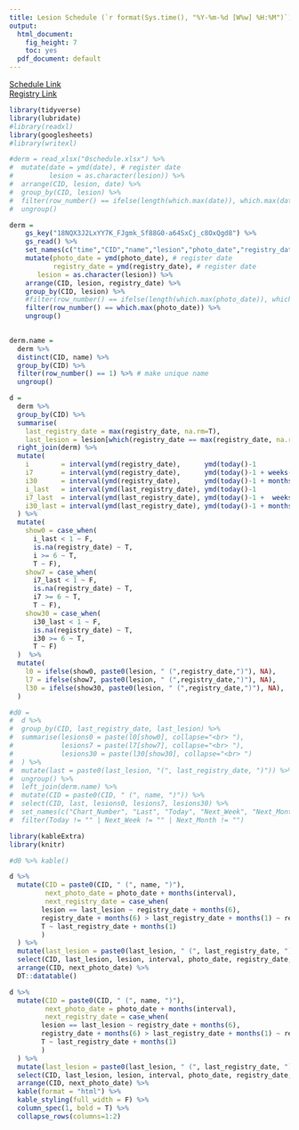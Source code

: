 ```yaml
---
title: Lesion Schedule (`r format(Sys.time(), "%Y-%m-%d [W%w] %H:%M")`)
output:
  html_document:
    fig_height: 7
    toc: yes
  pdf_document: default
---
```


[Schedule Link](https://docs.google.com/spreadsheets/d/18NQX3J2LxYY7K_FJgmk_Sf88G0-a64SxCj_c8OxQgd)  
[Registry Link](https://goo.gl/forms/jltRvjPFhYYvqme82)  

```r

library(tidyverse)
library(lubridate)
#library(readxl)
library(googlesheets)
#library(writexl)

#derm = read_xlsx("0schedule.xlsx") %>% 
#  mutate(date = ymd(date), # register date 
#         lesion = as.character(lesion)) %>%
#  arrange(CID, lesion, date) %>%
#  group_by(CID, lesion) %>%
#  filter(row_number() == ifelse(length(which.max(date)), which.max(date), n())) %>%
#  ungroup()

derm = 
    gs_key("18NQX3J2LxYY7K_FJgmk_Sf88G0-a64SxCj_c8OxQgd8") %>%
    gs_read() %>%
    set_names(c("time","CID","name","lesion","photo_date","registry_date","interval")) %>%
    mutate(photo_date = ymd(photo_date), # register date 
           registry_date = ymd(registry_date), # register date 
	   lesion = as.character(lesion)) %>%
    arrange(CID, lesion, registry_date) %>%
    group_by(CID, lesion) %>%
    #filter(row_number() == ifelse(length(which.max(photo_date)), which.max(photo_date), n())) %>%
    filter(row_number() == which.max(photo_date)) %>%
    ungroup()

  
derm.name = 
  derm %>% 
  distinct(CID, name) %>%
  group_by(CID) %>%
  filter(row_number() == 1) %>% # make unique name
  ungroup()

d = 
  derm %>% 
  group_by(CID) %>% 
  summarise(
    last_registry_date = max(registry_date, na.rm=T),
    last_lesion = lesion[which(registry_date == max(registry_date, na.rm=T))]) %>% 
  right_join(derm) %>%
  mutate(
    i        = interval(ymd(registry_date),      ymd(today()-1            )) %/% months(1),
    i7       = interval(ymd(registry_date),      ymd(today()-1 + weeks(1) )) %/% months(1),
    i30      = interval(ymd(registry_date),      ymd(today()-1 + months(1))) %/% months(1),
    i_last   = interval(ymd(last_registry_date), ymd(today()-1            )) %/% months(1),
    i7_last  = interval(ymd(last_registry_date), ymd(today()-1 +  weeks(1))) %/% months(1),
    i30_last = interval(ymd(last_registry_date), ymd(today()-1 + months(1))) %/% months(1)
  ) %>% 
  mutate(
    show0 = case_when(
      i_last < 1 ~ F, 
      is.na(registry_date) ~ T,
      i >= 6 ~ T,
      T ~ F),
    show7 = case_when(
      i7_last < 1 ~ F, 
      is.na(registry_date) ~ T,
      i7 >= 6 ~ T,
      T ~ F),
    show30 = case_when(
      i30_last < 1 ~ F,
      is.na(registry_date) ~ T,
      i30 >= 6 ~ T,
      T ~ F)
  )  %>%
  mutate(
    l0 = ifelse(show0, paste0(lesion, " (",registry_date,")"), NA),
    l7 = ifelse(show7, paste0(lesion, " (",registry_date,")"), NA),
    l30 = ifelse(show30, paste0(lesion, " (",registry_date,")"), NA),
  ) 

#d0 =
#  d %>%
#  group_by(CID, last_registry_date, last_lesion) %>% 
#  summarise(lesions0 = paste(l0[show0], collapse="<br> "),
#            lesions7 = paste(l7[show7], collapse="<br> "),
#            lesions30 = paste(l30[show30], collapse="<br> ")
#  ) %>%
#  mutate(last = paste0(last_lesion, "(", last_registry_date, ")")) %>%
#  ungroup() %>%
#  left_join(derm.name) %>%
#  mutate(CID = paste0(CID, " (", name, ")")) %>%
#  select(CID, last, lesions0, lesions7, lesions30) %>%
#  set_names(c("Chart_Number", "Last", "Today", "Next_Week", "Next_Month")) %>%
#  filter(Today != "" | Next_Week != "" | Next_Month != "") 

```
```r

library(kableExtra)
library(knitr)

#d0 %>% kable()

d %>% 
  mutate(CID = paste0(CID, " (", name, ")"),
         next_photo_date = photo_date + months(interval),
         next_registry_date = case_when(
	    lesion == last_lesion ~ registry_date + months(6),
	    registry_date + months(6) > last_registry_date + months(1) ~ registry_date + months(6),
	    T ~ last_registry_date + months(1)
        )
  ) %>%
  mutate(last_lesion = paste0(last_lesion, " (", last_registry_date, ")")) %>%
  select(CID, last_lesion, lesion, interval, photo_date, registry_date, next_photo_date, next_registry_date) %>%
  arrange(CID, next_photo_date) %>%
  DT::datatable()

d %>% 
  mutate(CID = paste0(CID, " (", name, ")"),
         next_photo_date = photo_date + months(interval),
         next_registry_date = case_when(
	    lesion == last_lesion ~ registry_date + months(6),
	    registry_date + months(6) > last_registry_date + months(1) ~ registry_date + months(6),
	    T ~ last_registry_date + months(1)
        )
  ) %>%
  mutate(last_lesion = paste0(last_lesion, " (", last_registry_date, ")")) %>%
  select(CID, last_lesion, lesion, interval, photo_date, registry_date, next_photo_date, next_registry_date) %>%
  arrange(CID, next_photo_date) %>%
  kable(format = "html") %>%
  kable_styling(full_width = F) %>%
  column_spec(1, bold = T) %>%
  collapse_rows(columns=1:2)

```
